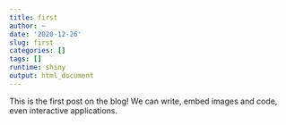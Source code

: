```yaml
---
title: first
author: ~
date: '2020-12-26'
slug: first
categories: []
tags: []
runtime: shiny
output: html_document
---
```

This is the first post on the blog! We can write, embed images and code, even interactive applications.
